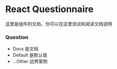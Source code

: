 
<Meta title='Welcome' />

# React Questionnaire

这里是组件的文档，你可以在这里测试和阅读文档说明

### Question

-   Docs 是文档
-   Default 是默认值
-   ...Other 边界案例
